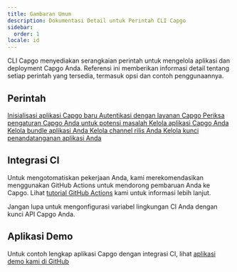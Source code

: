 ```yaml
---
title: Gambaran Umum
description: Dokumentasi Detail untuk Perintah CLI Capgo
sidebar:
  order: 1
locale: id
---
```



CLI Capgo menyediakan serangkaian perintah untuk mengelola aplikasi dan deployment Capgo Anda. Referensi ini memberikan informasi detail tentang setiap perintah yang tersedia, termasuk opsi dan contoh penggunaannya.

## Perintah

<CardGrid stagger>
  <a href="/init/">
    <Card title="init" icon="rocket">
      Inisialisasi aplikasi Capgo baru
    </Card>
  </a>

  <a href="/login/">
    <Card title="login" icon="approve-check">
      Autentikasi dengan layanan Capgo
    </Card>
  </a>

  <a href="/docs/cli/reference/doctor/">
    <Card title="doctor" icon="approve-check-circle">
      Periksa pengaturan Capgo Anda untuk potensi masalah
    </Card>
  </a>

  <a href="/app/">
    <Card title="app" icon="seti:default">
      Kelola aplikasi Capgo Anda
    </Card>
  </a>

  <a href="/docs/cli/reference/bundle/">
    <Card title="bundle" icon="seti:html">
      Kelola bundle aplikasi Anda
    </Card>
  </a>

  <a href="/channel/">
    <Card title="channel" icon="seti:git">
      Kelola channel rilis Anda
    </Card>
  </a>

  <a href="/key/">
    <Card title="key" icon="seti:lock">
      Kelola kunci penandatanganan aplikasi Anda
    </Card>
  </a>
</CardGrid>

## Integrasi CI

Untuk mengotomatiskan pekerjaan Anda, kami merekomendasikan menggunakan GitHub Actions untuk mendorong pembaruan Anda ke Capgo. Lihat [tutorial GitHub Actions](https://capgo.app/blog/automatic-build-and-release-with-github-actions/) kami untuk informasi lebih lanjut.

Jangan lupa untuk mengonfigurasi variabel lingkungan CI Anda dengan kunci API Capgo Anda.

## Aplikasi Demo

Untuk contoh lengkap aplikasi Capgo dengan integrasi CI, lihat [aplikasi demo kami di GitHub](https://github.com/Cap-go/demo-app/)
